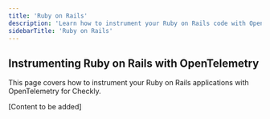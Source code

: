 ```yaml
---
title: 'Ruby on Rails'
description: 'Learn how to instrument your Ruby on Rails code with OpenTelemetry.'
sidebarTitle: 'Ruby on Rails'
---
```


## Instrumenting Ruby on Rails with OpenTelemetry

This page covers how to instrument your Ruby on Rails applications with OpenTelemetry for Checkly.

[Content to be added] 
